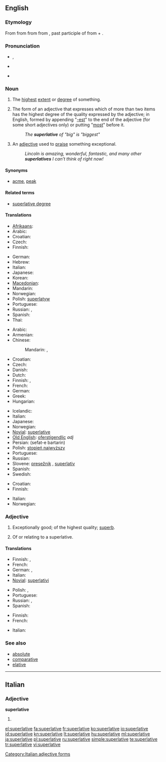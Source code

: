 {{was wotd|2008|March|11}}
{{wikipedia}}
==English==

===Etymology===
From {{etyl|enm|en}} {{term|superlatyf|lang=enm}} from {{etyl|fro|en}} {{term|superlatif|lang=fro}} from {{etyl|LL.}} {{term|superlativus|superlātīvus|lang=la}} from {{etyl|la|en}} {{term|superlatus|superlātus|extravagant, of hyperbole|lang=la}}, past participle of {{term|superfero||carry over|lang=la}} from {{term|super||above|lang=la}} + {{term|fero||bear, carry|lang=la}}.

===Pronunciation===
* {{a|RP}} {{IPA|/suːˈpɜː.lə.tɪf/|/sjuːˈpɜː.lə.tɪf/}}, {{SAMPA|/su:"p3:(r).l@.tIf/}}
* {{a|US}} {{IPA|/suːˈpɝː.lə.tɪf/|/sjuːˈpɝː.lə.tɪf/}}
* {{audio|en-us-superlative.ogg|Audio (US)}}

===Noun===
{{en-noun}}

# The [[highest]] [[extent]] or [[degree]] of something.
# {{grammar}} The form of an adjective that expresses which of more than two items has the highest degree of the quality expressed by the adjective; in English, formed by appending "[[-est]]" to the end of the adjective (for some short adjectives only) or putting "[[most]]" before it.
#: ''The '''superlative''' of "big" is "biggest"''
# {{informal}} An [[adjective]] used to [[praise]] something exceptional.
#: ''Lincoln is amazing, wonderful, fantastic, and many other '''superlatives''' I can’t think of right now!''

====Synonyms====
* {{sense|highest degree}} [[acme]], [[peak]]

====Related terms====
* [[superlative degree]]

====Translations====
{{trans-top|highest degree of something}}
* [[Afrikaans]]: {{t|af|superlatief}}
* Arabic: {{t|ar|صيغة التفضيل|sc=Arab}}
* Croatian: {{t+|hr|superlativ|m|alt=sȕperlatīv}}
* Czech: {{t|cs|superlativ}}
* Finnish: {{t+|fi|huippu}}
{{trans-mid}}
* German: {{t|de|Superlativ}}
* Hebrew: {{t|he|מופלג|sc=Hebr}}
* Italian: {{t|it|superlativo}}
* Japanese: {{t|ja|最上級|sc=Jpan}}
* Korean: {{t|ko|최고의|sc=Kore}}
* [[Macedonian]]: {{t|mk|суперлатив|sc=Cyrl}}
* Mandarin: {{t|zh|最高级|sc=Hani}}
* Norwegian: {{t|no|superlativ}}
* Polish: [[superlatyw]] {{m}}
* Portuguese: {{t|pt|superlativo}}
* Russian: {{t|ru|высочайший|tr=vysočájšij|sc=Cyrl}},  {{t|ru|превосходный|tr=prevosxódnyj|sc=Cyrl}}
* Spanish: {{t|es|superlativo}}
* Thai: {{t|th|ชั้นเยี่ยม|sc=Thai}}
{{trans-bottom}}

{{trans-top|form of adjective expressing "most"}}
* Arabic: {{t|ar|درجة فائقة|f|tr=daraja faa'iqa|sc=Arab}}
* Armenian: {{t|hy|գերադրական|tr=geradrakan}}
* Chinese:
*: Mandarin: {{t|zh|最高級|sc=Hani}},  {{t|zh|最高级|tr=zuìgāojí|sc=Hani}}
* Croatian: {{t+|hr|superlativ|m|alt=sȕperlatīv}}
* Czech: {{t+|cs|superlativ|m}}
* Danish: {{t+|da|superlativ}}
* Dutch: {{t+|nl|overtreffende trap|m}}
* Finnish: {{t+|fi|superlatiivi}}, {{t|fi|yliaste}}
* French: {{t+|fr|superlatif|m}}
* German: {{t+|de|Superlativ|m}}
* Greek: {{t+|el|υπερθετικός|m}}
* Hungarian: {{t+|hu|felsőfok}}
{{trans-mid}}
* Icelandic: {{t+|is|efsta stig|n}}
* Italian: {{t-|it|superlativo|m}}
* Japanese: {{t|ja|最上級|tr=さいじょうきゅう, saijōkyū|sc=Jpan}}
* Norwegian: {{t+|no|superlativ|m}}
* [[Novial]]: [[superlative]]
* [[Old English]]: [[oferstígendlic]] ''adj''
* Persian: {{fa-Arab|[[صفت برترین]]}} (sefat-e bartarin)
* Polish: [[stopień najwyższy]] {{m}}
* Portuguese: {{t+|pt|superlativo|m}}
* Russian: {{t|ru|превосходная степень|f|tr=prevosxódnaja stépen’|sc=Cyrl}}
* Slovene: [[presežnik]] {{m}}, [[superlativ]] {{m}}
* Spanish: {{t-|es|superlativo|m}}
* Swedish: {{t+|sv|superlativ|n}}
{{trans-bottom}}

{{trans-top|adjective used to praise}}
* Croatian: {{t+|hr|superlativ|m|alt=sȕperlatīv}}
* Finnish: {{t+|fi|superlatiivi}}
{{trans-mid}}
* Italian: {{t-|it|superlativo|m}}
* Norwegian: {{t+|no|superlativ|n}}
{{trans-bottom}}

===Adjective===
{{en-adj|-}}

# Exceptionally good; of the highest quality; [[superb]].
# {{grammar}} Of or relating to a superlative.

====Translations====
{{trans-top|exceptionally good}}
* Finnish: {{t+|fi|erinomainen}}, {{t-|fi|häikäisevä}}
* French: {{t+|fr|suprême}}
* German: {{t+|de|höchst}}, {{t+|de|hervorragend}}
* Italian: {{t-|it|superlativo|m}}
* [[Novial]]: [[superlativi]]
{{trans-mid}}
* Polish: {{t+|pl|doskonały|m}}, {{t+|pl|znakomity|m}}
* Portuguese: {{t+|pt|supremo}}
* Russian: {{t-|ru|высочайший|tr=vysočájšij}}, {{t+|ru|величайший|tr=veličájšij}}
* Spanish: {{t+|es|supremo}}
{{trans-bottom}}

{{trans-top|of or pertaining to a superlative}}
* Finnish: {{t|fi|superlatiivinen}}
* French: {{t+|fr|superlatif|m}}
{{trans-mid}}
* Italian: {{t-|it|superlativo|m}}
{{trans-bottom}}

===See also===
* [[absolute]]
* [[comparative]]
* [[elative]]

----

==Italian==

===Adjective===
'''superlative''' {{f}}

# {{feminine plural of|[[superlativo#Italian|superlativo]]}}

[[Category:Italian adjective forms]]

[[el:superlative]]
[[fa:superlative]]
[[fr:superlative]]
[[ko:superlative]]
[[io:superlative]]
[[id:superlative]]
[[kn:superlative]]
[[lt:superlative]]
[[hu:superlative]]
[[ml:superlative]]
[[ja:superlative]]
[[pl:superlative]]
[[ru:superlative]]
[[simple:superlative]]
[[te:superlative]]
[[tr:superlative]]
[[vi:superlative]]